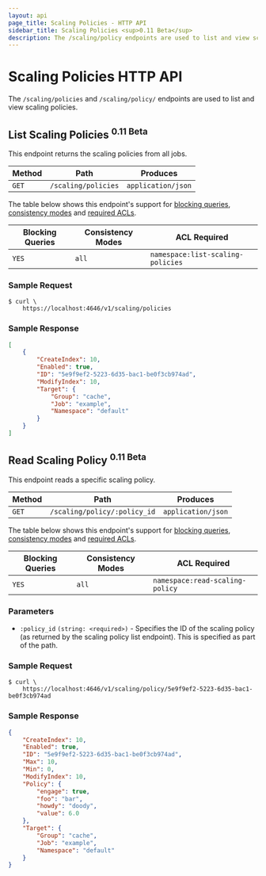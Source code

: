 ```yaml
---
layout: api
page_title: Scaling Policies - HTTP API
sidebar_title: Scaling Policies <sup>0.11 Beta</sup>
description: The /scaling/policy endpoints are used to list and view scaling policies.
---
```


# Scaling Policies HTTP API

The `/scaling/policies` and `/scaling/policy/` endpoints are used to list and view scaling policies.

## List Scaling Policies <sup>0.11 Beta</sup>

This endpoint returns the scaling policies from all jobs.

| Method | Path                | Produces           |
| ------ | ------------------- | ------------------ |
| `GET`  | `/scaling/policies` | `application/json` |

The table below shows this endpoint's support for
[blocking queries](/api-docs#blocking-queries), [consistency modes](/api-docs#consistency-modes) and
[required ACLs](/api-docs#acls).

| Blocking Queries | Consistency Modes | ACL Required                                                                                                                     |
| ---------------- | ----------------- | ---------------------------------- |
| `YES`            | `all`             |  `namespace:list-scaling-policies` |

### Sample Request

```shell
$ curl \
    https://localhost:4646/v1/scaling/policies
```

### Sample Response

```json
[
    {
        "CreateIndex": 10,
        "Enabled": true,
        "ID": "5e9f9ef2-5223-6d35-bac1-be0f3cb974ad",
        "ModifyIndex": 10,
        "Target": {
            "Group": "cache",
            "Job": "example",
            "Namespace": "default"
        }
    }
]
```

## Read Scaling Policy <sup>0.11 Beta</sup>

This endpoint reads a specific scaling policy.

| Method | Path                         | Produces           |
| ------ | ---------------------------- | ------------------ |
| `GET`  | `/scaling/policy/:policy_id` | `application/json` |

The table below shows this endpoint's support for
[blocking queries](/api-docs#blocking-queries), [consistency modes](/api-docs#consistency-modes) and
[required ACLs](/api-docs#acls).

| Blocking Queries | Consistency Modes | ACL Required                                                                                                                     |
| ---------------- | ----------------- | -------------------------------- |
| `YES`            | `all`             |  `namespace:read-scaling-policy` |

### Parameters

- `:policy_id` `(string: <required>)` - Specifies the ID of the scaling policy (as returned
 by the scaling policy list endpoint). This is specified as part of the path.

### Sample Request

```shell
$ curl \
    https://localhost:4646/v1/scaling/policy/5e9f9ef2-5223-6d35-bac1-be0f3cb974ad
```

### Sample Response

```json
{
    "CreateIndex": 10,
    "Enabled": true,
    "ID": "5e9f9ef2-5223-6d35-bac1-be0f3cb974ad",
    "Max": 10,
    "Min": 0,
    "ModifyIndex": 10,
    "Policy": {
        "engage": true,
        "foo": "bar",
        "howdy": "doody",
        "value": 6.0
    },
    "Target": {
        "Group": "cache",
        "Job": "example",
        "Namespace": "default"
    }
}
```

